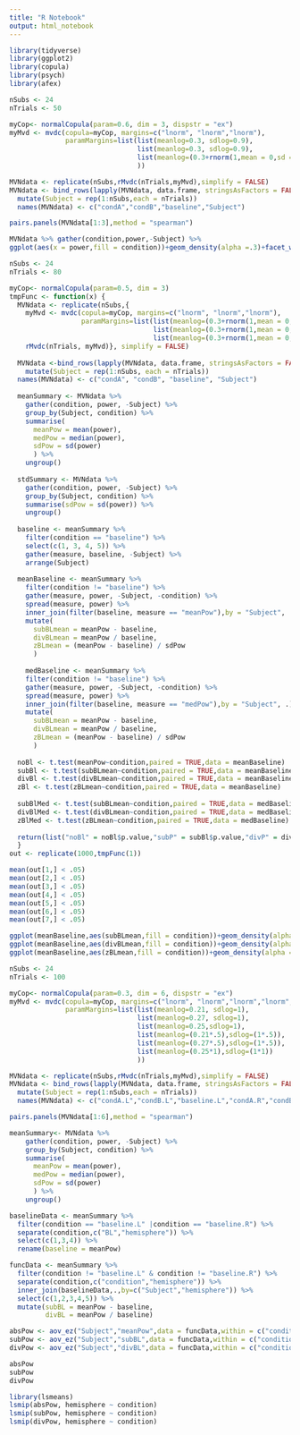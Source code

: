 ```yaml
---
title: "R Notebook"
output: html_notebook
---
```


```r
library(tidyverse)
library(ggplot2)
library(copula)
library(psych)
library(afex)
```
```r
nSubs <- 24
nTrials <- 50

myCop<- normalCopula(param=0.6, dim = 3, dispstr = "ex")
myMvd <- mvdc(copula=myCop, margins=c("lnorm", "lnorm","lnorm"),
              paramMargins=list(list(meanlog=0.3, sdlog=0.9),
                                list(meanlog=0.3, sdlog=0.9),
                                list(meanlog=(0.3+rnorm(1,mean = 0,sd = 0.05)),sdlog=1)
                                ))

MVNdata <- replicate(nSubs,rMvdc(nTrials,myMvd),simplify = FALSE)
MVNdata <- bind_rows(lapply(MVNdata, data.frame, stringsAsFactors = FALSE)) %>%
  mutate(Subject = rep(1:nSubs,each = nTrials)) 
  names(MVNdata) <- c("condA","condB","baseline","Subject")

pairs.panels(MVNdata[1:3],method = "spearman")

```
```r
MVNdata %>% gather(condition,power,-Subject) %>%
ggplot(aes(x = power,fill = condition))+geom_density(alpha =.3)+facet_wrap(~Subject)
```

```r

nSubs <- 24
nTrials <- 80

myCop<- normalCopula(param=0.5, dim = 3)
tmpFunc <- function(x) {
  MVNdata <- replicate(nSubs,{
    myMvd <- mvdc(copula=myCop, margins=c("lnorm", "lnorm","lnorm"),
                  paramMargins=list(list(meanlog=(0.3+rnorm(1,mean = 0,sd = 0.03)), sdlog=1),
                                    list(meanlog=(0.3+rnorm(1,mean = 0,sd = 0.03)), sdlog=1),
                                    list(meanlog=(0.3+rnorm(1,mean = 0,sd = 0.03)),sdlog=1)))
    rMvdc(nTrials, myMvd)}, simplify = FALSE)
  
  MVNdata <-bind_rows(lapply(MVNdata, data.frame, stringsAsFactors = FALSE)) %>%
    mutate(Subject = rep(1:nSubs, each = nTrials))
  names(MVNdata) <- c("condA", "condB", "baseline", "Subject")
  
  meanSummary <- MVNdata %>%
    gather(condition, power, -Subject) %>%
    group_by(Subject, condition) %>%
    summarise(
      meanPow = mean(power),
      medPow = median(power),
      sdPow = sd(power)
      ) %>% 
    ungroup()
  
  stdSummary <- MVNdata %>%
    gather(condition, power, -Subject) %>%
    group_by(Subject, condition) %>%
    summarise(sdPow = sd(power)) %>%  
    ungroup()
  
  baseline <- meanSummary %>%
    filter(condition == "baseline") %>%
    select(c(1, 3, 4, 5)) %>%
    gather(measure, baseline, -Subject) %>%
    arrange(Subject)
  
  meanBaseline <- meanSummary %>%
    filter(condition != "baseline") %>%
    gather(measure, power, -Subject, -condition) %>%
    spread(measure, power) %>%
    inner_join(filter(baseline, measure == "meanPow"),by = "Subject", .) %>%
    mutate(
      subBLmean = meanPow - baseline,
      divBLmean = meanPow / baseline,
      zBLmean = (meanPow - baseline) / sdPow
      )
  
    medBaseline <- meanSummary %>%
    filter(condition != "baseline") %>%
    gather(measure, power, -Subject, -condition) %>%
    spread(measure, power) %>%
    inner_join(filter(baseline, measure == "medPow"),by = "Subject", .) %>%
    mutate(
      subBLmean = meanPow - baseline,
      divBLmean = meanPow / baseline,
      zBLmean = (meanPow - baseline) / sdPow
      )
  
  noBl <- t.test(meanPow~condition,paired = TRUE,data = meanBaseline)
  subBl <- t.test(subBLmean~condition,paired = TRUE,data = meanBaseline)
  divBl <- t.test(divBLmean~condition,paired = TRUE,data = meanBaseline)
  zBl <- t.test(zBLmean~condition,paired = TRUE,data = meanBaseline)
  
  subBlMed <- t.test(subBLmean~condition,paired = TRUE,data = medBaseline)
  divBlMed <- t.test(divBLmean~condition,paired = TRUE,data = medBaseline)
  zBlMed <- t.test(zBLmean~condition,paired = TRUE,data = medBaseline)
  
  return(list("noBl" = noBl$p.value,"subP" = subBl$p.value,"divP" = divBl$p.value,"ZP" = zBl$p.value,"subMedP" = subBlMed$p.value,"divMedP" = divBlMed$p.value,"zBlMed" = zBlMed$p.value))
  }
out <- replicate(1000,tmpFunc(1))
```

```r
mean(out[1,] < .05)
mean(out[2,] < .05)
mean(out[3,] < .05)
mean(out[4,] < .05)
mean(out[5,] < .05)
mean(out[6,] < .05)
mean(out[7,] < .05)
```

```r
ggplot(meanBaseline,aes(subBLmean,fill = condition))+geom_density(alpha =0.3)
ggplot(meanBaseline,aes(divBLmean,fill = condition))+geom_density(alpha =0.3)
ggplot(meanBaseline,aes(zBLmean,fill = condition))+geom_density(alpha =0.3)

```

```r
nSubs <- 24
nTrials <- 100

myCop<- normalCopula(param=0.3, dim = 6, dispstr = "ex")
myMvd <- mvdc(copula=myCop, margins=c("lnorm", "lnorm","lnorm","lnorm","lnorm","lnorm"),
              paramMargins=list(list(meanlog=0.21, sdlog=1),
                                list(meanlog=0.27, sdlog=1),
                                list(meanlog=0.25,sdlog=1),
                                list(meanlog=(0.21*.5),sdlog=(1*.5)),
                                list(meanlog=(0.27*.5),sdlog=(1*.5)),
                                list(meanlog=(0.25*1),sdlog=(1*1))
                                ))

MVNdata <- replicate(nSubs,rMvdc(nTrials,myMvd),simplify = FALSE)
MVNdata <- bind_rows(lapply(MVNdata, data.frame, stringsAsFactors = FALSE)) %>%
  mutate(Subject = rep(1:nSubs,each = nTrials)) 
  names(MVNdata) <- c("condA.L","condB.L","baseline.L","condA.R","condB.R","baseline.R","Subject")

pairs.panels(MVNdata[1:6],method = "spearman")

```

```r
meanSummary<- MVNdata %>%
    gather(condition, power, -Subject) %>%
    group_by(Subject, condition) %>%
    summarise(
      meanPow = mean(power),
      medPow = median(power),
      sdPow = sd(power)
      ) %>% 
    ungroup()

baselineData <- meanSummary %>%
  filter(condition == "baseline.L" |condition == "baseline.R") %>%
  separate(condition,c("BL","hemisphere")) %>%
  select(c(1,3,4)) %>%
  rename(baseline = meanPow)  

funcData <- meanSummary %>%
  filter(condition != "baseline.L" & condition != "baseline.R") %>%
  separate(condition,c("condition","hemisphere")) %>%
  inner_join(baselineData,.,by=c("Subject","hemisphere")) %>%
  select(c(1,2,3,4,5)) %>%
  mutate(subBL = meanPow - baseline,
         divBL = meanPow / baseline)
```

```r
absPow <- aov_ez("Subject","meanPow",data = funcData,within = c("condition","hemisphere"))
subPow <- aov_ez("Subject","subBL",data = funcData,within = c("condition","hemisphere"))
divPow <- aov_ez("Subject","divBL",data = funcData,within = c("condition","hemisphere"))

absPow
subPow
divPow
```


```r
library(lsmeans)
lsmip(absPow, hemisphere ~ condition)
lsmip(subPow, hemisphere ~ condition)
lsmip(divPow, hemisphere ~ condition)
```